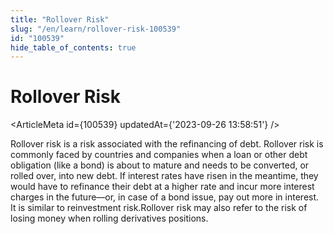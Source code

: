 ```yaml
---
title: "Rollover Risk"
slug: "/en/learn/rollover-risk-100539"
id: "100539"
hide_table_of_contents: true
---
```



# Rollover Risk

<ArticleMeta id={100539} updatedAt={'2023-09-26 13:58:51'} />
<div className='border-solid border-b border-t-0 my-4 border-[var(--ifm-color-gray-300)]' />

Rollover risk is a risk associated with the refinancing of debt. Rollover risk is commonly faced by countries and companies when a loan or other debt obligation (like a bond) is about to mature and needs to be converted, or rolled over, into new debt. If interest rates have risen in the meantime, they would have to refinance their debt at a higher rate and incur more interest charges in the future—or, in case of a bond issue, pay out more in interest. It is similar to reinvestment risk.Rollover risk may also refer to the risk of losing money when rolling derivatives positions.

